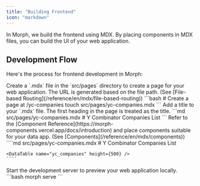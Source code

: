 ```yaml
---
title: "Building Frontend"
icon: "markdown"
---
```


In Morph, we build the frontend using MDX. By placing components in MDX files, you can build the UI of your web application.

## Development Flow

Here's the process for frontend development in Morph:

<Steps>
  <Step title="Create an .mdx file">
    Create a `.mdx` file in the `src/pages` directory to create a page for your web application. The URL is generated based on the file path. (See [File-based Routing](/reference/en/mdx/file-based-routing))
    ```bash
    # Create a page at /yc-companies
    touch src/pages/yc-companies.mdx
    ```
  </Step>
  <Step title="Add a page title">
    Add a title to your `.mdx` file. The first heading in the page is treated as the title.
    ```md src/pages/yc-companies.mdx
    # Y Combinator Companies List
    ```
  </Step>
  <Step title="Place components">
    Refer to the [Component Reference](https://morph-components.vercel.app/docs/introduction) and place components suitable for your data app. (See [Components](/reference/en/mdx/components))
    ````md src/pages/yc-companies.mdx
    # Y Combinator Companies List

    <DataTable name="yc_companies" height={500} />
    ````
  </Step>
  <Step title="Start the development server">
    Start the development server to preview your web application locally.
    ```bash
    morph serve
    ```
  </Step>
</Steps>
